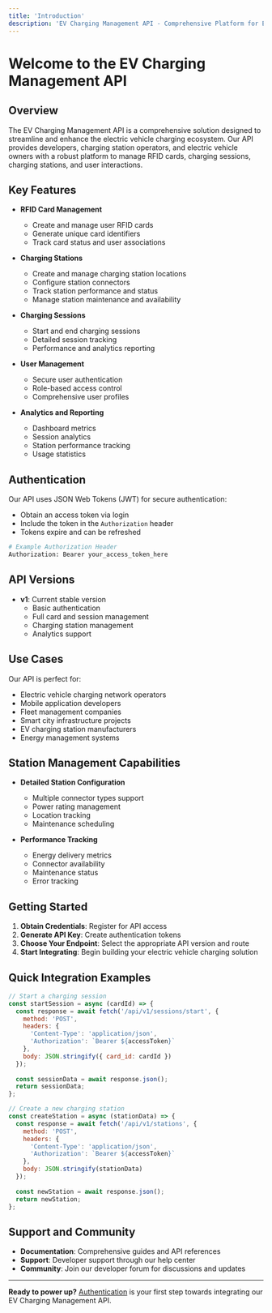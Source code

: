 ```yaml
---
title: 'Introduction'
description: 'EV Charging Management API - Comprehensive Platform for Electric Vehicle Charging Infrastructure'
---
```


# Welcome to the EV Charging Management API

## Overview

The EV Charging Management API is a comprehensive solution designed to streamline and enhance the electric vehicle charging ecosystem. Our API provides developers, charging station operators, and electric vehicle owners with a robust platform to manage RFID cards, charging sessions, charging stations, and user interactions.

## Key Features

- **RFID Card Management**
  - Create and manage user RFID cards
  - Generate unique card identifiers
  - Track card status and user associations

- **Charging Stations**
  - Create and manage charging station locations
  - Configure station connectors
  - Track station performance and status
  - Manage station maintenance and availability

- **Charging Sessions**
  - Start and end charging sessions
  - Detailed session tracking
  - Performance and analytics reporting

- **User Management**
  - Secure user authentication
  - Role-based access control
  - Comprehensive user profiles

- **Analytics and Reporting**
  - Dashboard metrics
  - Session analytics
  - Station performance tracking
  - Usage statistics

## Authentication

Our API uses JSON Web Tokens (JWT) for secure authentication:
- Obtain an access token via login
- Include the token in the `Authorization` header
- Tokens expire and can be refreshed

```bash
# Example Authorization Header
Authorization: Bearer your_access_token_here
```

## API Versions

- **v1**: Current stable version
  - Basic authentication
  - Full card and session management
  - Charging station management
  - Analytics support

## Use Cases

Our API is perfect for:
- Electric vehicle charging network operators
- Mobile application developers
- Fleet management companies
- Smart city infrastructure projects
- EV charging station manufacturers
- Energy management systems

## Station Management Capabilities

- **Detailed Station Configuration**
  - Multiple connector types support
  - Power rating management
  - Location tracking
  - Maintenance scheduling

- **Performance Tracking**
  - Energy delivery metrics
  - Connector availability
  - Maintenance status
  - Error tracking

## Getting Started

1. **Obtain Credentials**: Register for API access
2. **Generate API Key**: Create authentication tokens
3. **Choose Your Endpoint**: Select the appropriate API version and route
4. **Start Integrating**: Begin building your electric vehicle charging solution

## Quick Integration Examples

```javascript
// Start a charging session
const startSession = async (cardId) => {
  const response = await fetch('/api/v1/sessions/start', {
    method: 'POST',
    headers: {
      'Content-Type': 'application/json',
      'Authorization': `Bearer ${accessToken}`
    },
    body: JSON.stringify({ card_id: cardId })
  });
  
  const sessionData = await response.json();
  return sessionData;
};

// Create a new charging station
const createStation = async (stationData) => {
  const response = await fetch('/api/v1/stations', {
    method: 'POST',
    headers: {
      'Content-Type': 'application/json',
      'Authorization': `Bearer ${accessToken}`
    },
    body: JSON.stringify(stationData)
  });
  
  const newStation = await response.json();
  return newStation;
};
```

## Support and Community

- **Documentation**: Comprehensive guides and API references
- **Support**: Developer support through our help center
- **Community**: Join our developer forum for discussions and updates

---

**Ready to power up?** [Authentication](/authentication) is your first step towards integrating our EV Charging Management API.